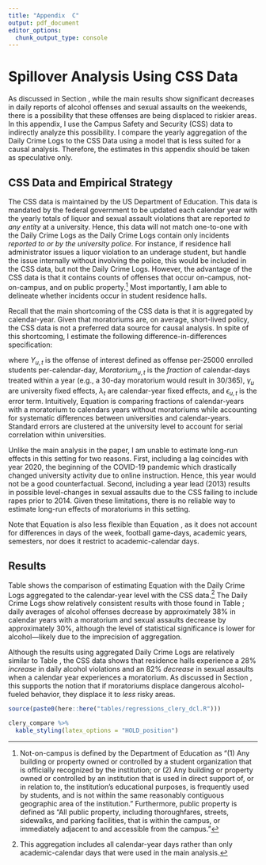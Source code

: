 ```yaml
---
title: "Appendix  C"
output: pdf_document
editor_options: 
  chunk_output_type: console
---
```



# Spillover Analysis Using CSS Data \label{asection:spillovers}

As discussed in Section \ref{section:spillover}, while the main results show significant decreases in daily reports of alcohol offenses and sexual assaults on the weekends, there is a possibility that these offenses are being displaced to riskier areas. In this appendix, I use the Campus Safety and Security (CSS) data to indirectly analyze this possibility. I compare the yearly aggregation of the Daily Crime Logs to the CSS Data using a model that is less suited for a causal analysis. Therefore, the estimates in this appendix should be taken as speculative only. 

## CSS Data and Empirical Strategy

The CSS data is maintained by the US Department of Education. This data is mandated by the federal government to be updated each calendar year with the yearly totals of liquor and sexual assault violations that are reported *to any entity* at a university. Hence, this data will not match one-to-one with the Daily Crime Logs as the Daily Crime Logs contain only incidents *reported to or by the university police*. For instance, if residence hall administrator issues a liquor violation to an underage student, but handle the issue internally without involving the police, this would be included in the CSS data, but not the Daily Crime Logs. However, the advantage of the CSS data is that it contains counts of offenses that occur on-campus, not-on-campus, and on public property.^[Not-on-campus is defined by the Department of Education as "(1) Any building or property owned or controlled by a student organization that is officially recognized by the institution; or (2) Any building or property owned or controlled by an institution that is used in direct support of, or in relation to, the institution's educational purposes, is frequently used by students, and is not within the same reasonably contiguous geographic area of the institution." Furthermore, public property is defined as "All public property, including thoroughfares, streets, sidewalks, and parking facilities, that is within the campus, or immediately adjacent to and accessible from the campus."] Most importantly, I am able to delineate whether incidents occur in student residence halls.  

Recall that the main shortcoming of the CSS data is that it is aggregated by calendar-year. Given that moratoriums are, on average, short-lived policy, the CSS data is not a preferred data source for causal analysis. In spite of this shortcoming, I estimate the following difference-in-differences specification:

\begin{equation} \label{equation:appendix}
Y_{u,t} = \beta Moratorium_{u,t}  + \gamma_{u} + \lambda_{t} + \epsilon_{u,t}
\end{equation}

\noindent where $Y_{u,t}$ is the offense of interest defined as offense per-25000 enrolled students per-calendar-day, $Moratorium_{u,t}$ is the *fraction* of calendar-days treated within a year (e.g., a 30-day moratorium would result in 30/365), $\gamma_u$ are university fixed effects, $\lambda_{t}$ are calendar-year fixed effects, and $\epsilon_{u,t}$ is the error term. Intuitively, Equation \ref{equation:appendix} is comparing fractions of calendar-years with a moratorium to calendars years without moratoriums while accounting for systematic differences between universities and calendar-years. Standard errors are clustered at the university level to account for serial correlation within universities. 

Unlike the main analysis in the paper, I am unable to estimate long-run effects in this setting for two reasons. First, including a lag coincides with year 2020, the beginning of the COVID-19 pandemic which drastically changed university activity due to online instruction. Hence, this year would not be a good counterfactual. Second, including a year lead (2013) results in possible level-changes in sexual assaults due to the CSS failing to include rapes prior to 2014. Given these limitations, there is no reliable way to estimate long-run effects of moratoriums in this setting.

Note that Equation \ref{equation:appendix} is also less flexible than Equation \ref{main_model}, as it does not account for differences in days of the week, football game-days, academic years, semesters, nor does it restrict to academic-calendar days. 

## Results

Table \ref{clery_compare} shows the comparison of estimating Equation \ref{equation:appendix} with the Daily Crime Logs aggregated to the calendar-year level with the CSS data.^[This aggregation includes all calendar-year days rather than only academic-calendar days that were used in the main analysis.] The Daily Crime Logs show relatively consistent results with those found in Table \ref{main_table}; daily averages of alcohol offenses decrease by approximately 38% in calendar years with a moratorium and sexual assaults decrease by approximately 30%, although the level of statistical significance is lower for alcohol—likely due to the imprecision of aggregation.

Although the results using aggregated Daily Crime Logs are relatively similar to Table \ref{main_table}, the CSS data shows that residence halls experience a 28% *increase* in daily alcohol violations and an 82% *decrease* in sexual assaults when a calendar year experiences a moratorium. As discussed in Section \ref{section:spillover}, this supports the notion that if moratoriums displace dangerous alcohol-fueled behavior, they displace it to *less* risky areas.

```r
source(paste0(here::here("tables/regressions_clery_dcl.R")))
```

```r
clery_compare %>% 
  kable_styling(latex_options = "HOLD_position")
```


